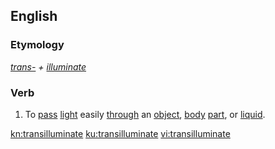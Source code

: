 ==English==

===Etymology===
''[[trans-]] + [[illuminate]]''

===Verb===
{{en-verb|transilluminates|transilluminated|transilluminating}} 

# To [[pass]] [[light]] easily [[through]] an [[object]], [[body]] [[part]], or [[liquid]].

[[kn:transilluminate]]
[[ku:transilluminate]]
[[vi:transilluminate]]